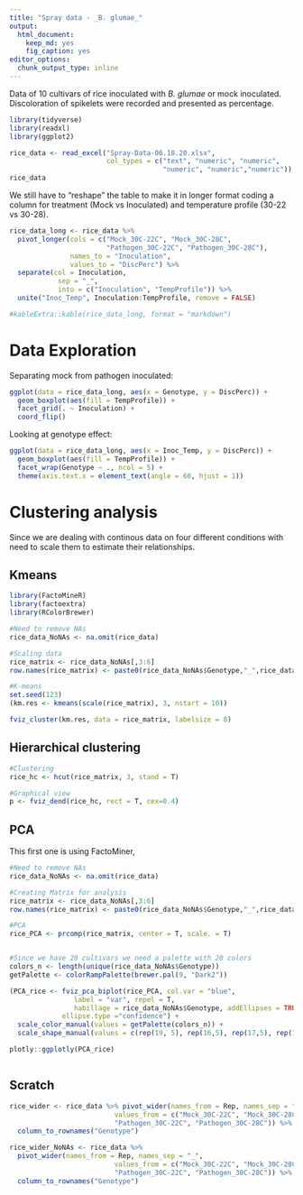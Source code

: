 ```yaml
---
title: "Spray data - _B. glumae_"
output:
  html_document: 
    keep_md: yes
    fig_caption: yes
editor_options: 
  chunk_output_type: inline
---
```


Data of 10 cultivars of rice inoculated with _B. glumae_ or mock inoculated.  Discoloration of spikelets were recorded and presented as percentage.

```r
library(tidyverse)
library(readxl)
library(ggplot2)
```


```r
rice_data <- read_excel("Spray-Data-06.18.20.xlsx", 
                        col_types = c("text", "numeric", "numeric",
                                      "numeric", "numeric","numeric"))
rice_data
```

We still have to "reshape" the table to make it in longer format coding a column for treatment (Mock vs Inoculated) and temperature profile (30-22 vs 30-28).

```r
rice_data_long <- rice_data %>% 
  pivot_longer(cols = c("Mock_30C-22C", "Mock_30C-28C", 
                        "Pathogen_30C-22C", "Pathogen_30C-28C"),
               names_to = "Inoculation", 
               values_to = "DiscPerc") %>%
  separate(col = Inoculation, 
            sep = "_",
            into = c("Inoculation", "TempProfile")) %>% 
  unite("Inoc_Temp", Inoculation:TempProfile, remove = FALSE)

#kableExtra::kable(rice_data_long, format = "markdown")
```

# Data Exploration
 
Separating mock from pathogen inoculated:

```r
ggplot(data = rice_data_long, aes(x = Genotype, y = DiscPerc)) +
  geom_boxplot(aes(fill = TempProfile)) +
  facet_grid(. ~ Inoculation) +
  coord_flip()
```

Looking at genotype effect:

```r
ggplot(data = rice_data_long, aes(x = Inoc_Temp, y = DiscPerc)) +
  geom_boxplot(aes(fill = TempProfile)) +
  facet_wrap(Genotype ~ ., ncol = 5) +
  theme(axis.text.x = element_text(angle = 60, hjust = 1))
```

# Clustering analysis

Since we are dealing with continous data on four different conditions with need to scale them to estimate their relationships.

## Kmeans

```r
library(FactoMineR)
library(factoextra)
library(RColorBrewer)
```


```r
#Need to remove NAs
rice_data_NoNAs <- na.omit(rice_data)

#Scaling data
rice_matrix <- rice_data_NoNAs[,3:6]
row.names(rice_matrix) <- paste0(rice_data_NoNAs$Genotype,"_",rice_data_NoNAs$Rep)

#K-means
set.seed(123)
(km.res <- kmeans(scale(rice_matrix), 3, nstart = 10))

fviz_cluster(km.res, data = rice_matrix, labelsize = 8)
```

## Hierarchical clustering
```r
#Clustering
rice_hc <- hcut(rice_matrix, 3, stand = T)

#Graphical view
p <- fviz_dend(rice_hc, rect = T, cex=0.4)

```

## PCA

This first one is using FactoMiner, 
```r
#Need to remove NAs
rice_data_NoNAs <- na.omit(rice_data)

#Creating Matrix for analysis
rice_matrix <- rice_data_NoNAs[,3:6]
row.names(rice_matrix) <- paste0(rice_data_NoNAs$Genotype,"_",rice_data_NoNAs$Rep)

#PCA
rice_PCA <- prcomp(rice_matrix, center = T, scale. = T)


#Since we have 20 cultivars we need a palette with 20 colors
colors_n <- length(unique(rice_data_NoNAs$Genotype))
getPalette <- colorRampPalette(brewer.pal(9, "Dark2"))

(PCA_rice <- fviz_pca_biplot(rice_PCA, col.var = "blue",
                label = "var", repel = T,
                habillage = rice_data_NoNAs$Genotype, addEllipses = TRUE, ellipse.level = 0.95,
             ellipse.type ="confidence") +
  scale_color_manual(values = getPalette(colors_n)) +
  scale_shape_manual(values = c(rep(19, 5), rep(16,5), rep(17,5), rep(18,5))))

plotly::ggplotly(PCA_rice)
```

```r

```


## Scratch

```r
rice_wider <- rice_data %>% pivot_wider(names_from = Rep, names_sep = "_", 
                          values_from = c("Mock_30C-22C", "Mock_30C-28C", 
                          "Pathogen_30C-22C", "Pathogen_30C-28C")) %>%
  column_to_rownames("Genotype")

rice_wider_NoNAs <- rice_data %>% 
  pivot_wider(names_from = Rep, names_sep = "_", 
                          values_from = c("Mock_30C-22C", "Mock_30C-28C", 
                          "Pathogen_30C-22C", "Pathogen_30C-28C")) %>%
  column_to_rownames("Genotype") 
```

